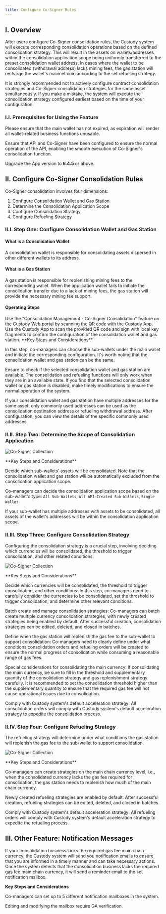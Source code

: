 ```yaml
---
title: Configure Co-Signer Rules
---
```


## I. Overview

After users configure Co-Signer consolidation rules, the Custody system will execute corresponding consolidation operations based on the defined consolidation strategy. This will result in the assets on wallets/addresses within the consolidation application scope being uniformly transferred to the preset consolidation wallet address. In cases where the wallet to be consolidated (withdrawal address) lacks mining fees, the gas station will recharge the wallet's mainnet coin according to the set refueling strategy.

<Tip>
It is strongly recommended not to actively configure contract consolidation strategies and Co-Signer consolidation strategies for the same asset simultaneously. If you make a mistake, the system will execute the consolidation strategy configured earliest based on the time of your configuration.
</Tip>

### I.I. Prerequisites for Using the Feature

Please ensure that the main wallet has not expired, as expiration will render all wallet-related business functions unusable.

Ensure that API and Co-Signer have been configured to ensure the normal operation of the API, enabling the smooth execution of Co-Signer's consolidation function.

Upgrade the App version to **6.4.5** or above.

## II. Configure Co-Signer Consolidation Rules

Co-Signer consolidation involves four dimensions:

1. Configure Consolidation Wallet and Gas Station
2. Determine the Consolidation Application Scope
3. Configure Consolidation Strategy
4. Configure Refueling Strategy

### II.I. Step One: Configure Consolidation Wallet and Gas Station

#### What is a Consolidation Wallet

A consolidation wallet is responsible for consolidating assets dispersed in other different wallets to its address.

#### What is a Gas Station

A gas station is responsible for replenishing mining fees to the corresponding wallet. When the application wallet fails to initiate the consolidation transfer due to a lack of mining fees, the gas station will provide the necessary mining fee support.

#### **Operating Steps**
<Steps>
<Step title="Open Co-Signer Consolidation Feature">
    Use the "Consolidation Management - Co-Signer Consolidation" feature on the Custody Web portal by scanning the QR code with the Custody App.
</Step>
<Step title="Confirm Configuration">
    Use the Custody App to scan the provided QR code and sign with local key fragments to confirm the configuration of the consolidation wallet and gas station.
</Step>
</Steps>

<Warning>
**Key Steps and Considerations**

In this step, co-managers can choose the sub-wallets under the main wallet and initiate the corresponding configuration. It's worth noting that the consolidation wallet and gas station can be the same.

Ensure to check if the selected consolidation wallet and gas station are available. The consolidation and refueling functions will only work when they are in an available state. If you find that the selected consolidation wallet or gas station is disabled, make timely modifications to ensure the normal operation of the system.

If your consolidation wallet and gas station have multiple addresses for the same asset, only commonly used addresses can be used as the consolidation destination address or refueling withdrawal address. After configuration, you can view the details of the specific commonly used addresses.
</Warning>

### II.II. Step Two: Determine the Scope of Consolidation Application

![Co-Signer Collection](images/help-center/configcosign1.png)

<Warning>
**Key Steps and Considerations**

Decide which sub-wallets' assets will be consolidated. Note that the consolidation wallet and gas station will be automatically excluded from the consolidation application scope.

Co-managers can decide the consolidation application scope based on the sub-wallet's type: `All Sub-Wallets`, `All API-Created Sub-Wallets`, `Single Wallet`.

If your sub-wallet has multiple addresses with assets to be consolidated, all assets of the wallet's addresses will be within the consolidation application scope.

</Warning>

### II.III. Step Three: Configure Consolidation Strategy

Configuring the consolidation strategy is a crucial step, involving deciding which currencies will be consolidated, the threshold to trigger consolidation, and other related conditions.

![Co-Signer Collection](images/help-center/configcosign2.png)

<Warning>
**Key Steps and Considerations**

Decide which currencies will be consolidated, the threshold to trigger consolidation, and other conditions: In this step, co-managers need to carefully consider the currencies to be consolidated, set the threshold to trigger consolidation, and determine other relevant conditions.

Batch create and manage consolidation strategies: Co-managers can batch create multiple currency consolidation strategies, with newly created strategies being enabled by default. After successful creation, consolidation strategies can be edited, deleted, and closed in batches.

Define when the gas station will replenish the gas fee to the sub-wallet to support consolidation: Co-managers need to clearly define under what conditions consolidation orders and refueling orders will be created to ensure the normal progress of consolidation while consuming a reasonable range of gas fees.

Special considerations for consolidating the main currency: If consolidating the main currency, be sure to fill in the threshold and supplementary quantity of the consolidation strategy and gas replenishment strategy carefully. It is recommended to set the consolidation threshold higher than the supplementary quantity to ensure that the required gas fee will not cause operational issues due to consolidation.

Comply with Custody system's default acceleration strategy: All consolidation orders will comply with Custody system's default acceleration strategy to expedite the consolidation process.
</Warning>



### II.IV. Step Four: Configure Refueling Strategy
The refueling strategy will determine under what conditions the gas station will replenish the gas fee to the sub-wallet to support consolidation.

![Co-Signer Collection](images/help-center/configcosign3.png)

<Warning>
**Key Steps and Considerations**

Co-managers can create strategies on the main chain currency level, i.e., when the consolidated currency lacks the gas fee required for consolidation, the gas station needs to replenish how much of the main chain currency.

Newly created refueling strategies are enabled by default. After successful creation, refueling strategies can be edited, deleted, and closed in batches.

Comply with Custody system's default acceleration strategy: All refueling orders will comply with Custody system's default acceleration strategy to expedite the refueling process.
</Warning>

## III. Other Feature: Notification Messages

If your consolidation business lacks the required gas fee main chain currency, the Custody system will send you notification emails to ensure that you are informed in a timely manner and can take necessary actions. Once the system detects that the consolidation business lacks the required gas fee main chain currency, it will send a reminder email to the set notification mailbox.

<Tip>

**Key Steps and Considerations**

Co-managers can set up to 5 different notification mailboxes in the system.

Editing and modifying the mailbox require GA verification.
</Tip>


